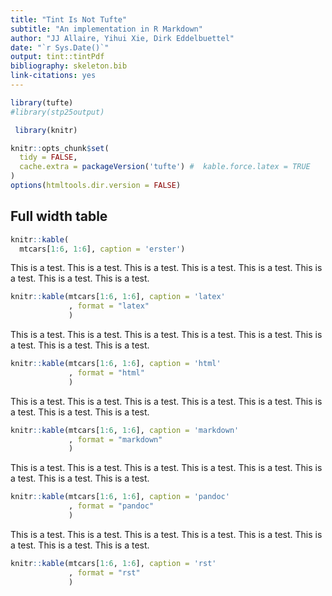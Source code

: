 ```yaml
---
title: "Tint Is Not Tufte"
subtitle: "An implementation in R Markdown"
author: "JJ Allaire, Yihui Xie, Dirk Eddelbuettel"
date: "`r Sys.Date()`"
output: tint::tintPdf
bibliography: skeleton.bib
link-citations: yes
---
```


```r
library(tufte)
#library(stp25output)

 library(knitr)

knitr::opts_chunk$set(
  tidy = FALSE,
  cache.extra = packageVersion('tufte') #  kable.force.latex = TRUE
)
options(htmltools.dir.version = FALSE)
```




## Full width table

```r
knitr::kable(
  mtcars[1:6, 1:6], caption = 'erster')
```

This is a test. This is a test. This is a test. This is a test. This is a 
test. This is a test. This is a test. This is a test.




```r
knitr::kable(mtcars[1:6, 1:6], caption = 'latex'
             , format = "latex"
             )
```

This is a test. This is a test. This is a test. This is a test. This is a 
test. This is a test. This is a test. This is a test.




```r
knitr::kable(mtcars[1:6, 1:6], caption = 'html'
             , format = "html"
             )
```

This is a test. This is a test. This is a test. This is a test. This is a 
test. This is a test. This is a test. This is a test.




```r
knitr::kable(mtcars[1:6, 1:6], caption = 'markdown'
             , format = "markdown"
             )
```

This is a test. This is a test. This is a test. This is a test. This is a 
test. This is a test. This is a test. This is a test.




```r
knitr::kable(mtcars[1:6, 1:6], caption = 'pandoc'
             , format = "pandoc"
             )
```

This is a test. This is a test. This is a test. This is a test. This is a 
test. This is a test. This is a test. This is a test.




```r
knitr::kable(mtcars[1:6, 1:6], caption = 'rst'
             , format = "rst"
             )
```
